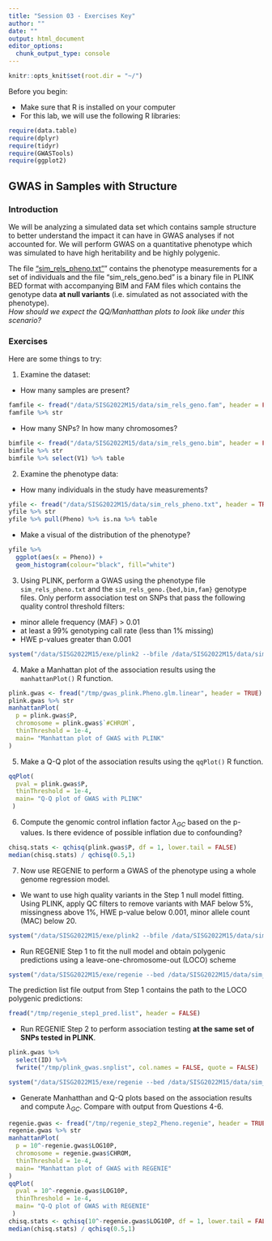 ```yaml
---
title: "Session 03 - Exercises Key"
author: ""
date: ""
output: html_document
editor_options:
  chunk_output_type: console
---
```

```r
knitr::opts_knit$set(root.dir = "~/")
```
Before you begin:

* Make sure that R is installed on your computer
* For this lab, we will use the following R libraries:
```r
require(data.table)
require(dplyr)
require(tidyr)
require(GWASTools)
require(ggplot2)
```

## GWAS in Samples with Structure

### Introduction
We will be analyzing a simulated data set which contains sample structure to better understand the impact it can have in GWAS analyses if not accounted for. 
We will perform GWAS on a quantitative phenotype which was simulated to have high heritability and be highly polygenic.

The file ["sim_rels_pheno.txt"](https://github.com/joellembatchou/SISG2022_Association_Mapping/tree/master/data)” contains the phenotype measurements 
for a set of individuals and the file "sim_rels_geno.bed" is a binary file in PLINK BED format 
with accompanying BIM and FAM files which contains the genotype data **at null variants** (i.e. simulated as not associated with the phenotype).  
*How should we expect the QQ/Manhatthan plots to look like under this scenario?*

### Exercises
Here are some things to try:

  1. Examine the dataset:
  * How many samples are present? 
```r
famfile <- fread("/data/SISG2022M15/data/sim_rels_geno.fam", header = FALSE)
famfile %>% str
```
  * How many SNPs? In how many chromosomes?
```r
bimfile <- fread("/data/SISG2022M15/data/sim_rels_geno.bim", header = FALSE)
bimfile %>% str
bimfile %>% select(V1) %>% table
```

  2. Examine the phenotype data:
  * How many individuals in the study have measurements?
```r
yfile <- fread("/data/SISG2022M15/data/sim_rels_pheno.txt", header = TRUE)
yfile %>% str
yfile %>% pull(Pheno) %>% is.na %>% table
```
  * Make a visual of the distribution of the phenotype?
```r
yfile %>%
  ggplot(aes(x = Pheno)) +
  geom_histogram(colour="black", fill="white")
```

3. Using PLINK, perform a GWAS using the phenotype file `sim_rels_pheno.txt` and the `sim_rels_geno.{bed,bim,fam}` genotype files.
Only perform association test on SNPs that pass the following quality control threshold filters:

* minor allele frequency (MAF) > 0.01
* at least a 99% genotyping call rate (less than 1% missing)
* HWE p-values greater than 0.001

```r
system("/data/SISG2022M15/exe/plink2 --bfile /data/SISG2022M15/data/sim_rels_geno --pheno /data/SISG2022M15/data/sim_rels_pheno.txt --pheno-name Pheno --maf 0.01 --geno 0.01 --hwe 0.001 --autosome --glm allow-no-covars --out /tmp/gwas_plink")
```

4. Make a Manhattan plot of the association results using the `manhattanPlot()` R function.
```r
plink.gwas <- fread("/tmp/gwas_plink.Pheno.glm.linear", header = TRUE)
plink.gwas %>% str
manhattanPlot(
  p = plink.gwas$P,
  chromosome = plink.gwas$`#CHROM`, 
  thinThreshold = 1e-4,
  main= "Manhattan plot of GWAS with PLINK"
)
```

5. Make a Q-Q plot of the association results using the `qqPlot()` R function.
```r
qqPlot(
  pval = plink.gwas$P,
  thinThreshold = 1e-4,
  main= "Q-Q plot of GWAS with PLINK"
 )
```

6. Compute the genomic control inflation factor $\lambda_{GC}$ based on the p-values.
Is there evidence of possible inflation due to confounding?
```r
chisq.stats <- qchisq(plink.gwas$P, df = 1, lower.tail = FALSE)
median(chisq.stats) / qchisq(0.5,1)
```

7. Now use REGENIE to perform a GWAS of the phenotype using a whole genome regression model.

  * We want to use high quality variants in the Step 1 null model fitting.
  Using PLINK, apply QC filters to remove variants with MAF below 5%, missingness above 1%, HWE p-value below 0.001, minor allele count (MAC) below 20. 
```r
system("/data/SISG2022M15/exe/plink2 --bfile /data/SISG2022M15/data/sim_rels_geno --maf 0.05 --geno 0.01 --hwe 0.001 --mac 20 --write-snplist --out /tmp/qc_pass")
```

  * Run REGENIE Step 1 to fit the null model and obtain polygenic predictions using a leave-one-chromosome-out (LOCO) scheme
```r
system("/data/SISG2022M15/exe/regenie --bed /data/SISG2022M15/data/sim_rels_geno --phenoFile /data/SISG2022M15/data/sim_rels_pheno.txt --step 1 --loocv --bsize 1000 --qt --extract /tmp/qc_pass.snplist --out /tmp/regenie_step1")
```

The prediction list file output from Step 1 contains the path to the LOCO polygenic predictions:
```r
fread("/tmp/regenie_step1_pred.list", header = FALSE)
```

  * Run REGENIE Step 2 to perform association testing **at the same set of SNPs tested in PLINK**.
```r
plink.gwas %>%
  select(ID) %>%
  fwrite("/tmp/plink_gwas.snplist", col.names = FALSE, quote = FALSE)
```

```r
system("/data/SISG2022M15/exe/regenie --bed /data/SISG2022M15/data/sim_rels_geno --phenoFile /data/SISG2022M15/data/sim_rels_pheno.txt --step 2 --bsize 400 --qt --pred /tmp/regenie_step1_pred.list --extract /tmp/plink_gwas.snplist --out /tmp/regenie_step2")
```  

  * Generate Manhatthan and Q-Q plots based on the association results and compute $\lambda_{GC}$. Compare with output from Questions 4-6.
```r
regenie.gwas <- fread("/tmp/regenie_step2_Pheno.regenie", header = TRUE)
regenie.gwas %>% str
manhattanPlot(
  p = 10^-regenie.gwas$LOG10P,
  chromosome = regenie.gwas$CHROM, 
  thinThreshold = 1e-4,
  main= "Manhattan plot of GWAS with REGENIE"
)
qqPlot(
  pval = 10^-regenie.gwas$LOG10P,
  thinThreshold = 1e-4,
  main= "Q-Q plot of GWAS with REGENIE"
 )
chisq.stats <- qchisq(10^-regenie.gwas$LOG10P, df = 1, lower.tail = FALSE)
median(chisq.stats) / qchisq(0.5,1)
```
